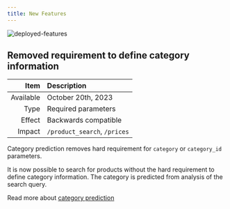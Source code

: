 ```yaml
---
title: New Features
---
```


![deployed-features](/assets/deployed-features.jpg)

## <Icon icon="icons" size={24} /> Removed requirement to define category information

|     Item  | Description                  |
| -------:  | :--------------------------- |
| Available | October 20th, 2023           |
|     Type  | Required parameters          |
|   Effect  | Backwards compatible         |
|   Impact  | `/product_search`, `/prices` |

Category prediction removes hard requirement for `category` or `category_id` parameters.

It is now possible to search for products without the hard requirement to define category information. The category is predicted from analysis of the search query.

<Tip>Read more about [category prediction](/api-reference/product-search#category-prediction)</Tip>
